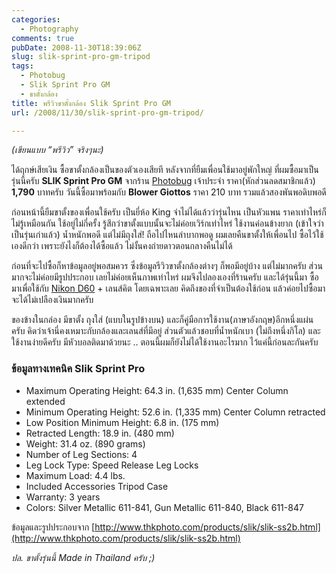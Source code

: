 ```yaml
---
categories:
  - Photography
comments: true
pubDate: 2008-11-30T18:39:06Z
slug: slik-sprint-pro-gm-tripod
tags:
  - Photobug
  - Slik Sprint Pro GM
  - ขาตั้งกล้อง
title: พรีวิวขาตั้งกล้อง Slik Sprint Pro GM
url: /2008/11/30/slik-sprint-pro-gm-tripod/

---
```


_(เขียนแบบ “พรีวิว” จริงๆนะ)_

ได้ฤกษ์เสียเงิน ซื้อขาตั้งกล้องเป็นของตัวเองเสียที หลังจากที่ยืมเพื่อนใช้มาอยู่พักใหญ่ ที่ผมซื้อมาเป็นรุ่นนี้ครับ **SLIK Sprint Pro GM** จากร้าน [Photobug](http://www.photobugonline.com) เจ้าประจำ ราคา(หักส่วนลดสมาชิกแล้ว) **1,790** บาทครับ วันนี้ซื้อมาพร้อมกับ **Blower Giottos** ราคา 210 บาท รวมแล้วสองพันพอดิบพอดี

ก่อนหน้านี้ยืมขาตั้งของเพื่อนใช้ครับ เป็นยี่ห้อ King จำไม่ได้แล้วว่ารุ่นไหน เป็นหัวแพน ราคาเท่าไหร่ก็ไม่รู้เหมือนกัน ใช้อยู่ไม่กี่ครั้ง รู้สึกว่าขาตั้งแบบนั้นจะไม่ค่อยเวิร์กเท่าไหร่ ใช้งานค่อนข้างยาก (เข้าใจว่าเป็นรุ่นเก่าแล้ว) น้ำหนักพอดี แต่ไม่มีถุงใส่! ถือไปไหนลำบากพอดู ผมเลยคืนขาตั้งให้เพื่อนไป ซื้อไว้ใช้เองดีกว่า เพราะยังไงก็ต้องได้ซื้อแล้ว ไม่งั้นคงถ่ายดาวตอนกลางคืนไม่ได้

ก่อนที่จะไปซื้อก็หาข้อมูลอยู่พอสมควร ซึ่งข้อมูลรีวิวขาตั้งกล้องต่างๆ ก็พอมีอยู่บ้าง แต่ไม่มากครับ ส่วนมากจะไม่ค่อยมีรูปประกอบ เลยไม่ค่อยเห็นภาพเท่าไหร่ ผมจึงไปลองเองที่ร้านครับ และได้รุ่นนี้มา ซื้อมาเพื่อใช้กับ [Nikon D60](https://armno.in.th/content/nikon-d60) + เลนส์คิต โดยเฉพาะเลย คิดถึงของที่จำเป็นต้องใช้ก่อน แล้วค่อยไปซื้อมา จะได้ไม่เปลืองเงินมากครับ

ของข้างในกล่อง มีขาตั้ง ถุงใส่ (แบบในรูปข้างบน) และก็คู่มือการใช้งาน(ภาษาอังกฤษ)อีกหนึ่งแผ่นครับ คิดว่าเจ้านี่คงเหมาะกับกล้องและเลนส์ที่มีอยู่ ส่วนตัวแล้วชอบที่น้ำหนักเบา (ไม่ถึงหนึ่งกิโล) และใช้งานง่ายดีครับ มีหัวบอลติดมาด้วยนะ .. ตอนนี้ผมก็ยังไม่ได้ใช้งานอะไรมาก ไว้แค่นี้ก่อนละกันครับ

### ข้อมูลทางเทคนิค Slik Sprint Pro

- Maximum Operating Height: 64.3 in. (1,635 mm)
  Center Column extended
- Minimum Operating Height: 52.6 in. (1,335 mm)
  Center Column retracted
- Low Position Minimum Height: 6.8 in. (175 mm)
- Retracted Length: 18.9 in. (480 mm)
- Weight: 31.4 oz. (890 grams)
- Number of Leg Sections: 4
- Leg Lock Type: Speed Release Leg Locks
- Maximum Load: 4.4 lbs.
- Included Accessories Tripod Case
- Warranty: 3 years
- Colors: Silver Metallic 611-841, Gun Metallic 611-840, Black 611-847

ข้อมูลและรูปประกอบจาก [http://www.thkphoto.com/products/slik/slik-ss2b.html](http://www.thkphoto.com/products/slik/slik-ss2b.html)

_ปล. ขาตั้งรุ่นนี้ Made in Thailand ครับ ;)_
